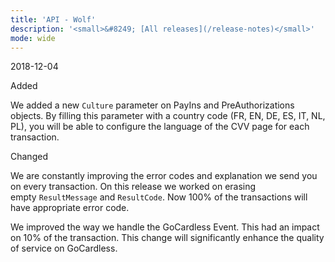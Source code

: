 ```yaml
---
title: 'API - Wolf'  
description: '<small>&#8249; [All releases](/release-notes)</small>'
mode: wide
---
```

<span class="date">2018-12-04</span>  
  
  
<div class="pill pill-green">Added</div>  
  

We added a new `Culture` parameter on PayIns and PreAuthorizations objects. By filling this parameter with a country code (FR, EN, DE, ES, IT, NL, PL), you will be able to configure the language of the CVV page for each transaction.  
<div class="pill pill-blue">Changed</div>
  

We are constantly improving the error codes and explanation we send you on every transaction. On this release we worked on erasing empty `ResultMessage` and `ResultCode`. Now 100% of the transactions will have appropriate error code.  

We improved the way we handle the GoCardless Event. This had an impact on 10% of the transaction. This change will significantly enhance the quality of service on GoCardless.